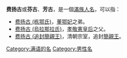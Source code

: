 '''费扬古'''或'''芬古'''、'''芳古'''，是一個[[滿族人名|滿族人名]]，可以指：
*[[费扬古_(栋鄂氏)|费扬古 (栋鄂氏)]]，[[董鄂妃|董鄂妃]]之弟。
*[[费扬古_(烏喇那拉氏)|费扬古 (烏拉那拉氏)]]，[[孝敬憲皇后|孝敬憲皇后]]之父。
*[[費揚武|费扬古 (追封簡親王)]]，清朝宗室，追封[[簡親王|簡親王]]。

{{Disambiguation|F|Cat=三字人名譯名消歧義}}
[[Category:满语的名|Category:满语的名]]
[[Category:男性名|Category:男性名]]